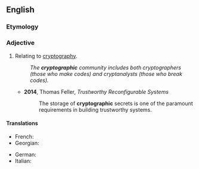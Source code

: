==English==

===Etymology===
{{suffix|cryptography|ic|lang=en}}

===Adjective===
{{en-adj|-}}

# Relating to [[cryptography]].
#: ''The '''cryptographic''' community includes both cryptographers (those who make codes) and cryptanalysts (those who break codes).''
#* '''2014''', Thomas Feller, ''Trustworthy Reconfigurable Systems''
#*: The storage of '''cryptographic''' secrets is one of the paramount requirements in building trustworthy systems.

====Translations====
{{trans-top}}
* French: {{t+|fr|cryptographique}}
* Georgian: {{t|ka|კრიპტოგრაფიული}}
{{trans-mid}}
* German: {{t+|de|kryptographisch}}
* Italian: {{t+|it|crittografico}}
{{trans-bottom}}